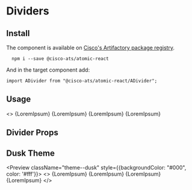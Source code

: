 

<Meta title="Components/Dividers" component={ADivider} />

# Dividers

## Install

The component is available on [Cisco's Artifactory package registry](https://devhub.cisco.com/artifactory/webapp/#/home).

```
  npm i --save @cisco-ats/atomic-react
```

And in the target component add:

```
import ADivider from "@cisco-ats/atomic-react/ADivider";
```

## Usage

<Preview>
  <>
    {LoremIpsum}
    <ADivider />
    {LoremIpsum}
    <ADivider light />
    {LoremIpsum}
    <ADivider lighter />
    {LoremIpsum}
  </>
</Preview>

## Divider Props

<Props of={ADivider} />


## Dusk Theme

<Preview className="theme--dusk" style={{backgroundColor: "#000", color: '#fff'}}>
  <>
    {LoremIpsum}
    <ADivider />
    {LoremIpsum}
    <ADivider light />
    {LoremIpsum}
    <ADivider lighter />
    {LoremIpsum}
  </>
</Preview>

